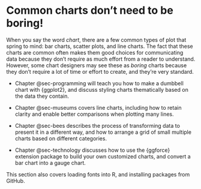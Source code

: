 # Common charts don't need to be boring! {#sec-common-intro .unnumbered}

When you say the word *chart*, there are a few common types of plot that spring to mind: bar charts, scatter plots, and line charts. The fact that these charts are common often makes them good choices for communicating data because they don't require as much effort from a reader to understand. However, some chart designers may see these as *boring* charts because they don't require a lot of time or effort to create, and they're very standard. 

* [Chapter]{.content-visible when-format="html"} @sec-programming will teach you how to make a dumbbell chart with {ggplot2}, and discuss styling charts thematically based on the data they contain.

* [Chapter]{.content-visible when-format="html"} @sec-museums covers line charts, including how to retain clarity and enable better comparisons when plotting many lines.

* [Chapter]{.content-visible when-format="html"} @sec-bees describes the process of transforming data to present it in a different way, and how to arrange a grid of small multiple charts based on different categories.

* [Chapter]{.content-visible when-format="html"} @sec-technology discusses how to use the {ggforce} extension package to build your own customized charts, and convert a bar chart into a gauge chart. 

This section also covers loading fonts into R, and installing packages from GitHub. 